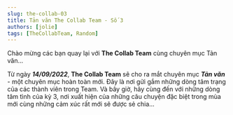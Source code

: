 ```yaml
---
slug: the-collab-03
title: Tản văn The Collab Team - Số 3
authors: [jolie]
tags: [TheCollabTeam, Random]
---
```



Chào mừng các bạn quay lại với **The Collab Team** cùng chuyên mục Tản văn...

<!-- truncate -->

Từ ngày **_14/09/2022_**, **The Collab Team** sẽ cho ra mắt chuyên mục **_Tản văn_** - một chuyên mục hoàn toàn mới.
Đây là nơi gửi gắm những dòng tâm trạng của các thành viên trong Team. Và bây giờ, hãy cùng đến với những dòng tâm tình
của kỳ 3, nơi xuất hiện của những câu chuyện đặc biệt trong mùa mới cùng những cảm xúc rất mới sẽ được sẻ chia...

<Tabs lazy>
  <TabItem value="no1" label="Kỳ 1">
    <FirstPost />
  </TabItem>
  <TabItem value="no2" label="Kỳ 2" default>
    <SecondPost />
  </TabItem>
</Tabs>
<View />
